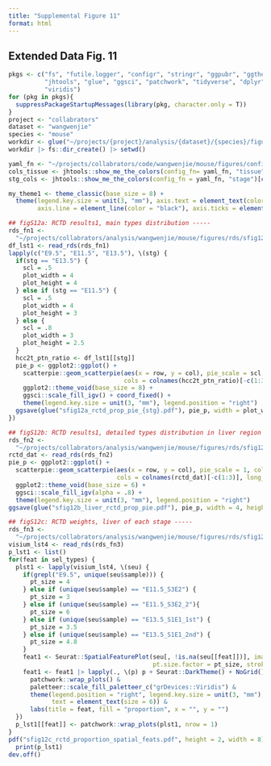```yaml
---
title: "Supplemental Figure 11"
format: html
---
```

## Extended Data Fig. 11

```r

pkgs <- c("fs", "futile.logger", "configr", "stringr", "ggpubr", "ggthemes", 
          "jhtools", "glue", "ggsci", "patchwork", "tidyverse", "dplyr", "Seurat", 
          "viridis")  
for (pkg in pkgs){
  suppressPackageStartupMessages(library(pkg, character.only = T))
}
project <- "collabrators"
dataset <- "wangwenjie"
species <- "mouse"
workdir <- glue("~/projects/{project}/analysis/{dataset}/{species}/figures/sfig12")
workdir |> fs::dir_create() |> setwd()

yaml_fn <- "~/projects/collabrators/code/wangwenjie/mouse/figures/configs.yaml"
cols_tissue <- jhtools::show_me_the_colors(config_fn= yaml_fn, "tissue")
stg_cols <- jhtools::show_me_the_colors(config_fn = yaml_fn, "stage")[c("CS12", "CS14", "CS18")]

my_theme1 <- theme_classic(base_size = 8) + 
  theme(legend.key.size = unit(3, "mm"), axis.text = element_text(color = "black"), 
        axis.line = element_line(color = "black"), axis.ticks = element_line(color = "black"))

## figS12a: RCTD results1, main types distribution -----
rds_fn1 <- 
  "~/projects/collabrators/analysis/wangwenjie/mouse/figures/rds/sfig12a_rctd_res_df_lst1.rds"
df_lst1 <- read_rds(rds_fn1)
lapply(c("E9.5", "E11.5", "E13.5"), \(stg) {
  if(stg == "E13.5") {
    scl = .5
    plot_width = 4
    plot_height = 4
  } else if (stg == "E11.5") {
    scl = .5
    plot_width = 4
    plot_height = 3
  } else {
    scl = .8
    plot_width = 3
    plot_height = 2.5
  }
  hcc2t_ptn_ratio <- df_lst1[[stg]]
  pie_p <- ggplot2::ggplot() +
    scatterpie::geom_scatterpie(aes(x = row, y = col), pie_scale = scl, col = NA, data = hcc2t_ptn_ratio, 
                                cols = colnames(hcc2t_ptn_ratio)[-c(1:3)], long_format = F) +
    ggplot2::theme_void(base_size = 8) + 
    ggsci::scale_fill_igv() + coord_fixed() + 
    theme(legend.key.size = unit(3, "mm"), legend.position = "right") 
  ggsave(glue("sfig12a_rctd_prop_pie_{stg}.pdf"), pie_p, width = plot_width, height = plot_height)
})

## figS12b: RCTD results1, detailed types distribution in liver region -----
rds_fn2 <- 
  "~/projects/collabrators/analysis/wangwenjie/mouse/figures/rds/sfig12b_liver_rctd_res.rds"
rctd_dat <- read_rds(rds_fn2)
pie_p <- ggplot2::ggplot() +
  scatterpie::geom_scatterpie(aes(x = row, y = col), pie_scale = 1, col = NA, data = rctd_dat, 
                              cols = colnames(rctd_dat)[-c(1:3)], long_format = F) +
  ggplot2::theme_void(base_size = 6) + 
  ggsci::scale_fill_igv(alpha = .8) + 
  theme(legend.key.size = unit(3, "mm"), legend.position = "right") 
ggsave(glue("sfig12b_liver_rctd_prop_pie.pdf"), pie_p, width = 4, height = 3)

## figS12c: RCTD weights, liver of each stage -----
rds_fn3 <- 
  "~/projects/collabrators/analysis/wangwenjie/mouse/figures/rds/sfig12c_visium_lst4.rds"
visium_lst4 <- read_rds(rds_fn3)
p_lst1 <- list()
for(feat in sel_types) {
  plst1 <- lapply(visium_lst4, \(seu) {
    if(grepl("E9.5", unique(seu$sample))) {
      pt_size = 4
    } else if (unique(seu$sample) == "E11.5_S3E2") {
      pt_size = 3
    } else if (unique(seu$sample) == "E11.5_S3E2_2"){
      pt_size = 6
    } else if (unique(seu$sample) == "E13.5_S1E1_1st") {
      pt_size = 3.5
    } else if (unique(seu$sample) == "E13.5_S1E1_2nd") {
      pt_size = 4.8
    }
    feat1 <- Seurat::SpatialFeaturePlot(seu[, !is.na(seu[[feat]])], image.alpha = 0.5, features = feat,
                                        pt.size.factor = pt_size, stroke = NA, combine = F, crop = T)
    feat1 <- feat1 |> lapply(., \(p) p + Seurat::DarkTheme() + NoGrid() + NoAxes()) |> 
      patchwork::wrap_plots() &
      paletteer::scale_fill_paletteer_c("grDevices::Viridis") & 
      theme(legend.position = "right", legend.key.size = unit(3, "mm"), 
            text = element_text(size = 6)) & 
      labs(title = feat, fill = "proportion", x = "", y = "")
  })
  p_lst1[[feat]] <- patchwork::wrap_plots(plst1, nrow = 1)
}
pdf("sfig12c_rctd_proportion_spatial_feats.pdf", height = 2, width = 8)
  print(p_lst1)
dev.off()

```
